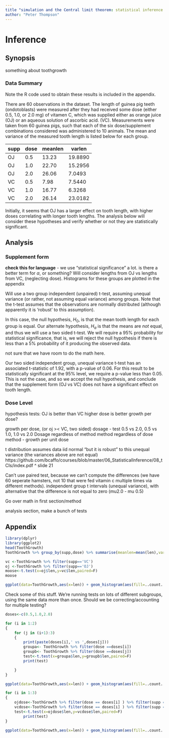```yaml
--- 
title "simulation and the Central limit theorem: statistical inference course project"
author: "Peter Thompson"
---
```

# Inference

## Synopsis
something about toothgrowth


### Data Summary

Note the R code used to obtain these results is included in the appendix.

There are 60 observations in the dataset. The length of guinea pig teeth (ondotoblasts) were measured after they had received some dose (either 0.5, 1.0, or 2.0 mg) of vitamen C, which was supplied either as orange juice (OJ) or an aqueous solution of ascorbic acid. (VC). Measurements were taken from 60 guinea pigs, such that each of the six dose/supplement combinations considered was administered to 10 animals. The mean and variance of the measured tooth length is listed below for each group.

 |supp | dose | meanlen | varlen |
 |-----|------|---------|--------|
 |  OJ |  0.5 |  13.23  |19.8890 |
 |  OJ |  1.0 |  22.70  |15.2956 |
 |  OJ |  2.0 |  26.06  | 7.0493 |
 |  VC |  0.5 |   7.98  | 7.5440 |
 |  VC |  1.0 |  16.77  | 6.3268 |
 |  VC |  2.0 |  26.14  |23.0182 |

Initially, it seems that OJ has a larger effect on tooth length, with higher doses correlating with longer tooth lengths. The analysis below will consider these hypotheses and verify whether or not they are statistically significant.

## Analysis

### Supplement form
**check this for language** - we use "statistical significance" a lot. is there a better term for $\alpha$, or something?
Will consider lengths from OJ vs lengths from VC, (neglecting dose). Histograms for these groups are plotted in the appendix

Will use a two group independent (unpaired) t-test, assuming unequal variance (or rather, not assuming equal variance) among groups. Note that the t-test assumes that the observations are normally distributed (although apparently it is 'robust' to this assumption).

In this case, the null hypothesis, $H_0$, is that the mean tooth length for each group is equal. Our alternate hypothesis, $H_a$ is that the means are *not* equal, and thus we will use a two sided t-test. We will require a 95% probability for statistical significance, that is, we will reject the null hypothesis if there is less than a 5\% probability of it producing the observed data.


not sure that we have room to do the math here.

Our two sided independent group, unequal variance t-test has an associated t-statistic of 1.92, with a p-value of 0.06. For this result to be statistically significant at the 95\% level, we require a p-value less than 0.05. This is not the case, and so we accept the null hypothesis, and conclude that the supplement form (OJ vs VC) does not have a significant effect on tooth length.

### Dose Level


hypothesis tests:
OJ is better than VC
higher dose is better
growth per dose?

growth per dose,  (or oj >< VC, two sided)
dosage - test 0.5 vs 2.0, 0.5 vs 1.0, 1.0 vs 2.0
Dosage regardless of method
method regardless of dose
method - growth per unit dose

t distribution assumes data iid normal "but it is robust" to this
unequal variance (the variances above are not equal)
https://github.com/bcaffo/courses/blob/master/06_StatisticalInference/08_tCIs/index.pdf
^ slide 21

Can't use paired test, because we can't compute the differences (we have 60 seperate hamsters, not 10 that were fed vitamin c multiple times via different methods). independent group t intervals (unequal variance), with alternative that the difference is not equal to zero (mu2.0 - mu 0.5)

Go over math in first section/method

analysis section, make a bunch of tests


## Appendix

```r
library(dplyr)
library(ggplot2)
head(ToothGrowth)
ToothGrowth %>% group_by(supp,dose) %>% summarise(meanlen=mean(len),varlen=var(len))
```

```r
vc <-ToothGrowth %>% filter(supp=='VC')
oj <-ToothGrowth %>% filter(supp=='OJ')
moose<-t.test(x=oj$len,y=vc$len,paired=F)
moose
```
```r
ggplot(data=ToothGrowth,aes(x=len)) + geom_histogram(aes(fill=..count..),binwidth=2) + facet_grid( . ~supp) + scale_fill_gradientn(colours=c('blue','purple')) + guides(fill=F)
```

Check some of this stuff. We're running tests on lots of different subgroups, using the same data more than once. Should we be correcting/accounting for multiple testing?


```r
doses<-c(0.5,1.0,2.0)

for (i in 1:2)
{
    for (j in (i+1):3)
    {
        print(paste(doses[i],' vs ',doses[j]))
        groupa<- ToothGrowth %>% filter(dose ==doses[i])
        groupb<- ToothGrowth %>% filter(dose ==doses[j])
        test<-t.test(x=groupa$len,y=groupb$len,paired=F)
        print(test)

    }
}
```


```r
ggplot(data=ToothGrowth,aes(x=len)) + geom_histogram(aes(fill=..count..),binwidth=2) + facet_grid( . ~dose) + scale_fill_gradientn(colours=c('blue','purple')) + guides(fill=F)
```



```r

for (i in 1:3)
{
    ojdose<-ToothGrowth %>% filter(dose == doses[i] ) %>% filter(supp == 'OJ')
    vcdose<-ToothGrowth %>% filter(dose == doses[i] ) %>% filter(supp == 'VC')
    test<-t.test(x=ojdose$len,y=vcdose$len,paired=F)
        print(test)
}


```

```r
ggplot(data=ToothGrowth,aes(x=len)) + geom_histogram(aes(fill=..count..),binwidth=2) + facet_grid( supp ~dose) + scale_fill_gradientn(colours=c('blue','purple'))+ guides(fill=F)
```

